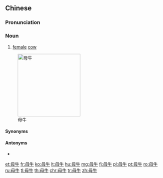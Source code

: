 ==Chinese==
{{zh-forms}}

===Pronunciation===
{{zh-pron
|m=mǔniú
|c=mou5 ngau4
|j=mu2 niou1
|cat=n
}}

===Noun===
{{zh-noun}}

# [[female]] [[cow]]

[[Image:Koe in weiland bij Gorssel.JPG|200px|thumb|right|母牛]]

====Synonyms====
{{zh-dial}}

====Antonyms====
* {{zh-l|公牛|bull}}

{{zh-cat|Cattle}}

[[et:母牛]]
[[fr:母牛]]
[[ko:母牛]]
[[lt:母牛]]
[[hu:母牛]]
[[mg:母牛]]
[[fj:母牛]]
[[pl:母牛]]
[[pt:母牛]]
[[ro:母牛]]
[[ru:母牛]]
[[tl:母牛]]
[[th:母牛]]
[[chr:母牛]]
[[tr:母牛]]
[[zh:母牛]]
